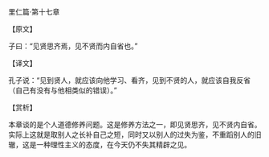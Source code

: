 

里仁篇·第十七章

【原文】

子曰：“见贤思齐焉，见不贤而内自省也。”

【译文】

孔子说：“见到贤人，就应该向他学习、看齐，见到不贤的人，就应该自我反省（自己有没有与他相类似的错误）。”

【赏析】

本章谈的是个人道德修养问题。这是修养方法之一，即见贤思齐，见不贤内自省。实际上这就是取别人之长补自己之短，同时又以别人的过失为鉴，不重蹈别人的旧辙，这是一种理性主义的态度，在今天仍不失其精辟之见。

